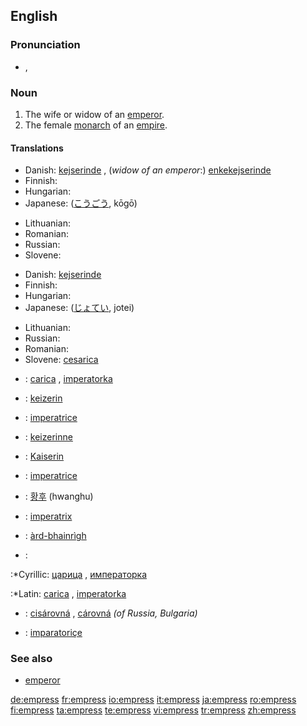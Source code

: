 ==English==

===Pronunciation===
*{{IPA|/ˈɛmpɹəs/}}, {{SAMPA|/"Empr\@s/}}

===Noun===
{{en-noun|es}}

#The wife or widow of an [[emperor]].
#The female [[monarch]] of an [[empire]].

====Translations====
{{trans-top|wife or widow of an emperor}}
* Danish: [[kejserinde]] {{c}}, (''widow of an emperor'':) [[enkekejserinde]] {{c}} 
* Finnish: {{t|fi|keisarinna}}
* Hungarian: {{t|hu|császárné}}
* Japanese: {{JAchar|[[皇后]]}} ([[こうごう]], kōgō)
{{trans-mid}}
* Lithuanian: {{t|lt|imperatorienė|f|xs=Lithuanian}}
* Romanian: {{t+|ro|împărăteasă|f}}
* Russian: {{t|ru|императрица|f|tr=imp'eratríca|sc=Cyrl}}
* Slovene: {{t+|sl|cesarica|f}}
{{trans-bot}}

{{trans-top|female monarch of an empire}}
* Danish: [[kejserinde]] {{c}}
* Finnish: {{t|fi|keisarinna}}
* Hungarian: {{t|hu|császárnő}}
* Japanese: {{JAchar|[[女帝]]}} ([[じょてい]], jotei)
{{trans-mid}}
* Lithuanian: {{t|lt|imperatorė|f|xs=Lithuanian}}
* Russian: {{t|ru|императрица|f|tr=imp'eratríca|sc=Cyrl}}
* Romanian: {{t+|ro|împărăteasă|f}}
* Slovene: [[cesarica]] {{f}}
{{trans-bot}}

{{checktrans-top}}
* {{ttbc|Bosnian}}: [[carica]] {{f}}, [[imperatorka]] {{f}}
* {{ttbc|Dutch}}: [[keizerin]] {{f}}
* {{ttbc|French}}: [[imperatrice]] {{f}}
* {{ttbc|Frisian}}: [[keizerinne]] {{f}}
* {{ttbc|German}}: [[Kaiserin]] {{f}}
* {{ttbc|Italian}}: [[imperatrice]] {{f}}
{{trans-mid}}
* {{ttbc|Korean}}: [[황후]] (hwanghu)
* {{ttbc|Latin}}: [[imperatrix]]
* {{ttbc|Scottish Gaelic}}: [[àrd-bhainrìgh]] {{f}}
* {{ttbc|Serbian}}:
:*Cyrillic: [[царица]] {{f}}, [[императорка]] {{f}}
:*Latin: [[carica]] {{f}}, [[imperatorka]] {{f}}
* {{ttbc|Slovak}}: [[cisárovná]] {{f}}, [[cárovná]] {{f}} ''(of Russia, Bulgaria)''
* {{ttbc|Turkish}}: [[imparatoriçe]]
{{trans-bottom}}

===See also===
*[[emperor]]

[[de:empress]]
[[fr:empress]]
[[io:empress]]
[[it:empress]]
[[ja:empress]]
[[ro:empress]]
[[fi:empress]]
[[ta:empress]]
[[te:empress]]
[[vi:empress]]
[[tr:empress]]
[[zh:empress]]